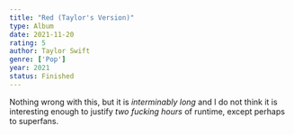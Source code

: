 ```yaml
---
title: "Red (Taylor's Version)"
type: Album
date: 2021-11-20
rating: 5
author: Taylor Swift
genre: ['Pop']
year: 2021
status: Finished
---
```


Nothing wrong with this, but it is _interminably long_ and I do not think it is interesting enough to justify _two fucking hours_ of runtime, except perhaps to superfans.
